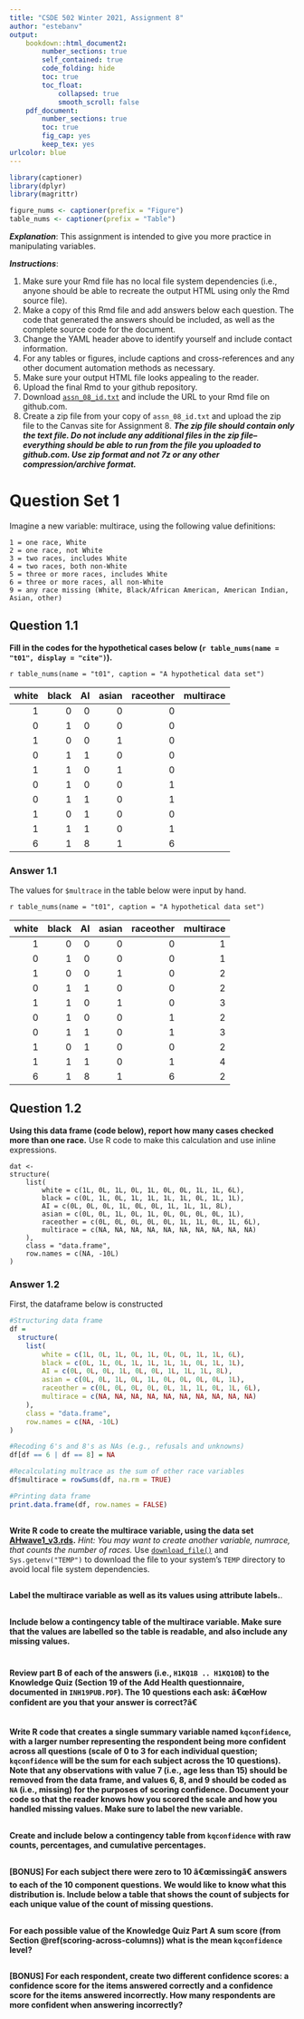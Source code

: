 ```yaml
---
title: "CSDE 502 Winter 2021, Assignment 8"
author: "estebanv"
output: 
    bookdown::html_document2:
        number_sections: true
        self_contained: true
        code_folding: hide
        toc: true
        toc_float:
            collapsed: true
            smooth_scroll: false
    pdf_document:
        number_sections: true
        toc: true
        fig_cap: yes
        keep_tex: yes
urlcolor: blue 
---
```


```r
library(captioner)
library(dplyr)
library(magrittr)

figure_nums <- captioner(prefix = "Figure")
table_nums <- captioner(prefix = "Table")
```

___Explanation___:
This assignment is intended to give you more practice in manipulating variables. 

___Instructions___: 

1. Make sure your Rmd file has no local file system dependencies (i.e., anyone should be able to recreate the output HTML using only the Rmd source file).
1. Make a copy of this Rmd file and add answers below each question. The code that generated the answers should be included, as well as the complete source code for the document.
1. Change the YAML header above to identify yourself and include contact information.
1. For any tables or figures, include captions and cross-references and any other document automation methods as necessary.
1. Make sure your output HTML file looks appealing to the reader.
1. Upload the final Rmd to your github repository.
1. Download [`assn_08_id.txt`](http://staff.washington.edu/phurvitz/csde502_winter_2021/assignments/assn_08_id.txt) and include the URL to your Rmd file on github.com.
1. Create a zip file from your copy of `assn_08_id.txt` and upload the zip file to the Canvas site for Assignment 8. ___The zip file should contain only the text file. Do not include any additional files in the zip file--everything should be able to run from the file you uploaded to github.com. Use zip format and not 7z or any other compression/archive format.___


# Question Set 1
Imagine a new variable: multirace, using the following value definitions:

	1 = one race, White
	2 = one race, not White
	3 = two races, includes White
	4 = two races, both non-White
	5 = three or more races, includes White
	6 = three or more races, all non-White
	9 = any race missing (White, Black/African American, American Indian, Asian, other)


## Question 1.1
__Fill in the codes for the hypothetical cases below (`r table_nums(name = "t01", display = "cite")`).__

`r table_nums(name = "t01", caption = "A hypothetical data set")`

| white| black| AI| asian| raceother|multirace |
|-----:|-----:|--:|-----:|---------:|---------:|
|     1|     0|  0|     0|         0|          |
|     0|     1|  0|     0|         0|          |
|     1|     0|  0|     1|         0|          |
|     0|     1|  1|     0|         0|          |
|     1|     1|  0|     1|         0|          |
|     0|     1|  0|     0|         1|          |
|     0|     1|  1|     0|         1|          |
|     1|     0|  1|     0|         0|          |
|     1|     1|  1|     0|         1|          |
|     6|     1|  8|     1|         6|          |	

### Answer 1.1

The values for `$multrace` in the table below were input by hand.

`r table_nums(name = "t01", caption = "A hypothetical data set")`

| white| black| AI| asian| raceother|multirace |
|-----:|-----:|--:|-----:|---------:|---------:|
|     1|     0|  0|     0|         0|         1|
|     0|     1|  0|     0|         0|         1|
|     1|     0|  0|     1|         0|         2|
|     0|     1|  1|     0|         0|         2|
|     1|     1|  0|     1|         0|         3|
|     0|     1|  0|     0|         1|         2|
|     0|     1|  1|     0|         1|         3|
|     1|     0|  1|     0|         0|         2|
|     1|     1|  1|     0|         1|         4|
|     6|     1|  8|     1|         6|         2|	


## Question 1.2
__Using this data frame (code below), report how many cases checked more than one race.__ Use R code to make this calculation and use inline expressions.

```
dat <- 
structure(
    list(
        white = c(1L, 0L, 1L, 0L, 1L, 0L, 0L, 1L, 1L, 6L),
        black = c(0L, 1L, 0L, 1L, 1L, 1L, 1L, 0L, 1L, 1L), 
        AI = c(0L, 0L, 0L, 1L, 0L, 0L, 1L, 1L, 1L, 8L), 
        asian = c(0L, 0L, 1L, 0L, 1L, 0L, 0L, 0L, 0L, 1L), 
        raceother = c(0L, 0L, 0L, 0L, 0L, 1L, 1L, 0L, 1L, 6L), 
        multirace = c(NA, NA, NA, NA, NA, NA, NA, NA, NA, NA)
    ), 
    class = "data.frame", 
    row.names = c(NA, -10L)
)
```

### Answer 1.2

First, the dataframe below is constructed
```r
#Structuring data frame
df = 
  structure(
    list(
        white = c(1L, 0L, 1L, 0L, 1L, 0L, 0L, 1L, 1L, 6L),
        black = c(0L, 1L, 0L, 1L, 1L, 1L, 1L, 0L, 1L, 1L), 
        AI = c(0L, 0L, 0L, 1L, 0L, 0L, 1L, 1L, 1L, 8L), 
        asian = c(0L, 0L, 1L, 0L, 1L, 0L, 0L, 0L, 0L, 1L), 
        raceother = c(0L, 0L, 0L, 0L, 0L, 1L, 1L, 0L, 1L, 6L), 
        multirace = c(NA, NA, NA, NA, NA, NA, NA, NA, NA, NA)
    ), 
    class = "data.frame", 
    row.names = c(NA, -10L)
)

#Recoding 6's and 8's as NAs (e.g., refusals and unknowns)
df[df == 6 | df == 8] = NA

#Recalculating multrace as the sum of other race variables
df$multirace = rowSums(df, na.rm = TRUE)

#Printing data frame
print.data.frame(df, row.names = FALSE)
```


##
__Write R code to create the multirace variable, using the data set [AHwave1_v3.rds](http://staff.washington.edu/phurvitz/csde502_winter_2021/data/AHwave1_v3.rds).__ _Hint: You may want to create another variable, numrace, that counts the number of races._ Use [`download_file()`](https://stat.ethz.ch/R-manual/R-devel/library/utils/html/download.file.html) and `Sys.getenv("TEMP")` to download the file to your system's `TEMP` directory to avoid local file system dependencies.

## 
__Label the multirace variable as well as its values using attribute labels.__.

## 
__Include below a contingency table of the multirace variable. Make sure that the values are labelled so the table is readable, and also include any missing values.__

# 
__Review part B of each of the answers (i.e., `H1KQ1B .. H1KQ10B`) to the Knowledge Quiz (Section 19 of the Add Health questionnaire, documented in `INH19PUB.PDF`). The 10 questions each ask: â€œHow confident are you that your answer is correct?â€__

## 
__Write R code that creates a single summary variable named `kqconfidence`, with a larger number representing the respondent being more confident across all questions (scale of 0 to 3 for each individual question; `kqconfidence` will be the sum for each subject across the 10 questions). Note that any observations with value 7 (i.e., age less than 15) should be removed from the data frame, and values 6, 8, and 9 should be coded as `NA` (i.e., missing) for the purposes of scoring confidence. Document your code so that the reader knows how you scored the scale and how you handled missing values. Make sure to label the new variable.__

## 
__Create and include below a contingency table from `kqconfidence` with raw counts, percentages, and cumulative percentages.__

## 
__[BONUS] For each subject there were zero to 10 â€œmissingâ€ answers to each of the 10 component questions. We would like to know what this distribution is. Include below a table that shows the count of subjects for each unique value of the count of missing questions.__

## 
__For each possible value of the Knowledge Quiz Part A sum score (from Section \@ref(scoring-across-columns)) what is the mean `kqconfidence` level? __

## 
__[BONUS] For each respondent, create two different confidence scores: a confidence score for the items answered correctly and a confidence score for the items answered incorrectly. How many respondents are more confident when answering incorrectly?__